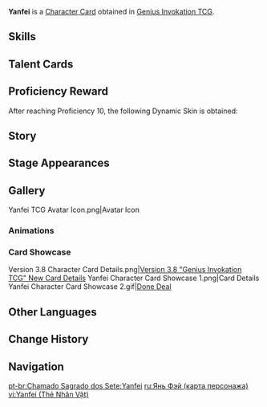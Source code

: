 {{About|the [[Character Card]]|the [[Playable Character]]|Yanfei}}
{{Genius Invokation TCG Infobox
|title       = Yanfei
|id          = 001308
|features    = Yanfei
|image       = Yanfei Character Card.png
|type        = Character Card
|health      = 10
|element     = Pyro
|faction     = Liyue
|weapon      = Catalyst
|source1     = Achieve victory in [[Genius Invokation TCG/Stage/Yanfei/Friendly Fracas|Friendly Fracas (Yanfei)]]
}}
'''Yanfei''' is a [[Character Card]] obtained in [[Genius Invokation TCG]].

==Skills==
{{Genius Invokation TCG Skills Table}}

==Talent Cards==
{{Genius Invokation TCG Talent Cards Table}}

==Proficiency Reward==
After reaching Proficiency 10, the following Dynamic Skin is obtained:<br>{{TCG Card|Right of Final Interpretation|1|golden=1|caption=1}}

==Story==
{{Description|One who fails to revise the classics is liable to fall foul of the law.|title=Wise Innocence: Yanfei}}

==Stage Appearances==
{{Genius Invokation TCG Stage Appearances}}

==Gallery==
<gallery>
Yanfei TCG Avatar Icon.png|Avatar Icon
</gallery>

===Animations===
{{Preview
|size     = 200px
|file1    = Yanfei Dynamic Skin
|caption  = Dynamic Skin Idle Animation
}}

===Card Showcase===
<gallery>
Version 3.8 Character Card Details.png|[https://www.hoyolab.com/article/19698233 Version 3.8 "Genius Invokation TCG" New Card Details]
Yanfei Character Card Showcase 1.png|Card Details
Yanfei Character Card Showcase 2.gif|[[Done Deal (Character Card Skill)|Done Deal]]
</gallery>

==Other Languages==
{{Other Languages|Transclude=Yanfei}}

==Change History==
{{Change History|3.8}}

==Navigation==
{{Genius Invokation TCG Navbox|Character Card Obtainable}}

[[pt-br:Chamado Sagrado dos Sete:Yanfei]]
[[ru:Янь Фэй (карта персонажа)]]
[[vi:Yanfei (Thẻ Nhân Vật)]]